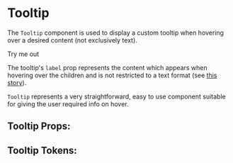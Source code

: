 

# Tooltip

The `Tooltip` component is used to display a custom tooltip when hovering over a desired content (not exclusively text).

<Tooltip label="This is a tooltip text">
  <p>Try me out</p>
</Tooltip>

The tooltip's `label` prop represents the content which appears when hovering over the children
and is not restricted to a text format (see [this story](#custom-tooltip)).

`Tooltip` represents a very straightforward, easy to use component suitable for giving the user required info on hover.

<Stories includePrimary={true} />

## Tooltip Props:

<ArgsTable of={Tooltip} />

## Tooltip Tokens:
<ThemeTokens component="Tooltip"/>
